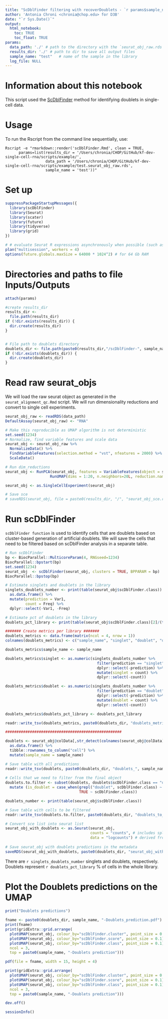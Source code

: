 ```yaml
---
title: "ScDblFinder filtering with recoverDoublets - `r params$sample_name`"
author: 'Antonia Chroni <chronia@chop.edu> for D3B'
date: "`r Sys.Date()`"
output:
  html_notebook:
    toc: TRUE
    toc_float: TRUE
params:
  data_path: './' # path to the directory with the `seurat_obj_raw.rds` file from the `seurat_alignment_qc.Rmd` script
  results_dir: './' # path to dir to save all output files
  sample_name: "test"   # name of the sample in the library
  log_file: NULL
---
```


# Information about this notebook
This script used the [ScDblFinder](https://bioconductor.org/packages/devel/bioc/vignettes/scDblFinder/inst/doc/scDblFinder.html) method for identifying doublets in single-cell data. 

# Usage
To run the Rscript from the command line sequentially, use:

```
Rscript -e "rmarkdown::render('scDblFinder.Rmd', clean = TRUE,
      params=list(results_dir = '/Users/chronia/CHOP/GitHub/kf-dev-single-cell-rna/scripts/example/', 
                  data_path = '/Users/chronia/CHOP/GitHub/kf-dev-single-cell-rna/scripts/example/test.seurat_obj_raw.rds',
                  sample_name = 'test'))"
```

# Set up

```r
suppressPackageStartupMessages({
  library(scDblFinder)
  library(Seurat)
  library(scater)
  library(future)
  library(tidyverse)
  library(grid)
})

# # evaluate Seurat R expressions asynchronously when possible (such as ScaleData) using future package
plan("multisession", workers = 4)
options(future.globals.maxSize = 64000 * 1024^2) # for 64 Gb RAM
```

# Directories and paths to file Inputs/Outputs

```r
attach(params)

#create results_dir
results_dir <-
  file.path(results_dir)
if (!dir.exists(results_dir)) {
  dir.create(results_dir)
}


# File path to doublets directory
doublets_dir <- file.path(paste0(results_dir,"/scDblFinder-", sample_name, "/"))
if (!dir.exists(doublets_dir)) {
  dir.create(doublets_dir)
}
```


# Read raw seurat_objs 
We will load the raw seurat object as generated in the `seurat_alignment_qc.Rmd` script.
We will run dimensionality reductions and convert to single cell experiments.


```r
seurat_obj_raw <- readRDS(data_path)
DefaultAssay(seurat_obj_raw) <- "RNA"

# Make this reproducible as UMAP algorithm is not deterministic
set.seed(1234)
# Normalize, find variable features and scale data
seurat_obj <- seurat_obj_raw %>%
  NormalizeData() %>%
  FindVariableFeatures(selection.method = "vst", nfeatures = 2000) %>%
  ScaleData() 

# Run dim_reductions
seurat_obj <- RunPCA(seurat_obj, features = VariableFeatures(object = seurat_obj), npcs=30) %>%
                    RunUMAP(dims = 1:20, n.neighbors=20L, reduction.name = "umap", reduction.key = "UMAP_", verbose = FALSE)

seurat_obj <- as.SingleCellExperiment(seurat_obj)

# Save sce
# saveRDS(seurat_obj, file = paste0(results_dir, "/", "seurat_obj_sce.rds"))
```

# Run scDblFinder 

`scDblFinder function` is used to identify cells that are doublets based on cluster-based generation of artificial doublets. 
We will save the cells that need to be filtered based on scDblFinder analysis in a separate table.


```r
# Run scDblFinder
bp <- BiocParallel::MulticoreParam(4, RNGseed=1234)
BiocParallel::bpstart(bp)
set.seed(1234)
seurat_obj  <- scDblFinder(seurat_obj, clusters = TRUE, BPPARAM = bp)
BiocParallel::bpstop(bp)

# Estimate singlets and doublets in the library
singlets_doublets_number <- print(table(seurat_obj$scDblFinder.class)) %>%
  as.data.frame() %>% 
  mutate(prediction = Var1,
         count = Freq) %>% 
  dplyr::select(-Var1, -Freq)

# Estimate pct of doublets in the library
doublets_pct_library <- print(table(seurat_obj$scDblFinder.class)[2]/(table(seurat_obj$scDblFinder.class)[1]+table(seurat_obj$scDblFinder.class)[2])*100)

####### Create metrics per library #######
doublets_metrics <- data.frame(matrix(ncol = 4, nrow = 1))
colnames(doublets_metrics) <- c("sample_name", "singlet", "doublet", "doublets_pct_library")#provide column names

doublets_metrics$sample_name <- sample_name

doublets_metrics$singlet <- as.numeric(singlets_doublets_number %>% 
                                         filter(prediction == "singlet") %>% 
                                         dplyr::select(-prediction) %>% 
                                         mutate(singlet = count) %>% 
                                         dplyr::select(-count))

doublets_metrics$doublet <- as.numeric(singlets_doublets_number %>% 
                                         filter(prediction == "doublet") %>% 
                                         dplyr::select(-prediction) %>% 
                                         mutate(doublet = count) %>% 
                                         dplyr::select(-count))

doublets_metrics$doublets_pct_library <- doublets_pct_library

readr::write_tsv(doublets_metrics, paste0(doublets_dir, "doublets_metrics_", sample_name, ".tsv"))

####################################################

doublets <- seurat_obj@colData[,str_detect(colnames(seurat_obj@colData), "scDblFinder")] %>% 
  as.data.frame() %>% 
  tibble::rownames_to_column("cell") %>% 
  mutate(sample_name = sample_name)

# Save table with all predictions
readr::write_tsv(doublets, paste0(doublets_dir, "doublets_", sample_name, ".tsv"))
    
# Cells that we need to filter from the final object
doublets.to.filter <- subset(doublets, doublets$scDblFinder.class == "doublet") %>% 
  mutate (is_doublet = case_when(grepl("doublet", scDblFinder.class) ~ "TRUE",
                                 TRUE ~ scDblFinder.class))

doublets_number <- print(table(seurat_obj$scDblFinder.class))

# Save table with cells to be filtered
readr::write_tsv(doublets.to.filter, paste0(doublets_dir, "doublets_to_filter_", sample_name,".tsv"))

# Convert sce list into seurat list
seurat_obj_with_doublets <- as.Seurat(seurat_obj, 
                                      counts = "counts", # includes spliced and unspliced transcripts
                                      data = "logcounts") # derived from the counts matrix
  
# Save seurat_obj with doublets predictions in the metadata
saveRDS(seurat_obj_with_doublets, paste0(doublets_dir, "seurat_obj_with_doublets_", sample_name,".rds"))
```

There are `r singlets_doublets_number` singlets and doublets, respectively. 
Doublets represent `r doublets_pct_library` % of cells in the whole library.


# Plot the Doublets predictions on the UMAP

```r
print("Doublets predictions")
  
fname <- paste0(doublets_dir, sample_name, "-Doublets_prediction.pdf")
print(fname)
print(gridExtra::grid.arrange(
  plotUMAP(seurat_obj, colour_by="scDblFinder.cluster", point_size = 0.1) + ggtitle("scDblFinder clusters"),
  plotUMAP(seurat_obj, colour_by="scDblFinder.score", point_size = 0.1) + ggtitle("Doublets score"),
  plotUMAP(seurat_obj, colour_by="scDblFinder.class", point_size = 0.1) + ggtitle("Doublets prediction"),
  ncol = 3,
  top = paste0(sample_name, "-Doublets prediction")))

pdf(file = fname, width = 15, height = 4)

print(gridExtra::grid.arrange(
  plotUMAP(seurat_obj, colour_by="scDblFinder.cluster", point_size = 0.1) + ggtitle("scDblFinder clusters"),
  plotUMAP(seurat_obj, colour_by="scDblFinder.score", point_size = 0.1) + ggtitle("Doublets score"),
  plotUMAP(seurat_obj, colour_by="scDblFinder.class", point_size = 0.1) + ggtitle("Doublets prediction"),
  ncol = 3,
  top = paste0(sample_name, "-Doublets prediction")))

dev.off()
```


```r
sessionInfo()
```

